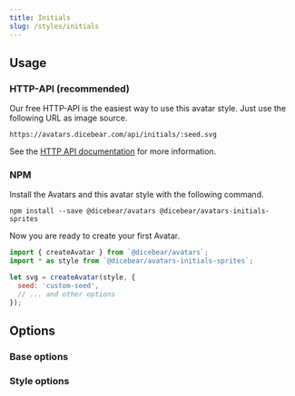 ```yaml
---
title: Initials
slug: /styles/initials
---
```



<Examples style={style} />

## Usage

### HTTP-API (recommended)

Our free HTTP-API is the easiest way to use this avatar style. Just use the following URL as image source.

    https://avatars.dicebear.com/api/initials/:seed.svg

See the [HTTP API documentation](/docs/http-api) for more information.

### NPM

Install the Avatars and this avatar style with the following command.

    npm install --save @dicebear/avatars @dicebear/avatars-initials-sprites

Now you are ready to create your first Avatar.

```js
import { createAvatar } from `@dicebear/avatars`;
import * as style from `@dicebear/avatars-initials-sprites`;

let svg = createAvatar(style, {
  seed: 'custom-seed',
  // ... and other options
});
```

## Options

### Base options

<Options schema={coreSchema} />

### Style options

<Options schema={style.schema} />
